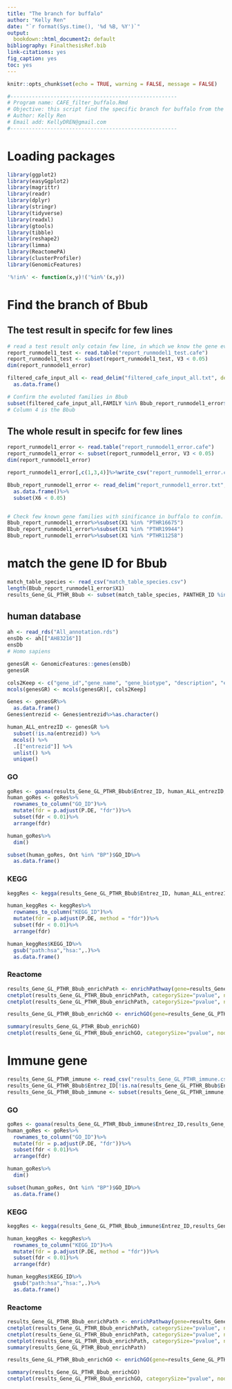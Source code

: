 ```yaml
---
title: "The branch for buffalo"
author: "Kelly Ren"
date: "`r format(Sys.time(), '%d %B, %Y')`"
output:
  bookdown::html_document2: default
bibliography: FinalthesisRef.bib
link-citations: yes
fig_caption: yes
toc: yes
---
```


```r
knitr::opts_chunk$set(echo = TRUE, warning = FALSE, message = FALSE)
```

```r
#------------------------------------------------------
# Program name: CAFE_filter_buffalo.Rmd
# Objective: this script find the specific branch for buffalo from the CAFE output and find the changed genes that specific to the branch. The GO and KEGG enrichment analysis was done base on those changed genes and immune genes respectively.
# Author: Kelly Ren
# Email add: KellyDREN@gmail.com
#------------------------------------------------------
```

# Loading packages

```r
library(ggplot2)
library(easyGgplot2)
library(magrittr)
library(readr)
library(dplyr)
library(stringr)
library(tidyverse)
library(readxl)
library(gtools)
library(tibble)
library(reshape2)
library(limma)
library(ReactomePA)
library(clusterProfiler)
library(GenomicFeatures)

'%!in%' <- function(x,y)!('%in%'(x,y))
```

# Find the branch of Bbub

## The test result in specifc for few lines

```r
# read a test result only cotain few line, in which we know the gene evolution in buffalo for those families.
report_runmodel1_test <- read.table("report_runmodel1_test.cafe")
report_runmodel1_test <- subset(report_runmodel1_test, V3 < 0.05)
dim(report_runmodel1_error)
```

```r
filtered_cafe_input_all <- read_delim("filtered_cafe_input_all.txt", delim = "\t")%>%
  as.data.frame()

# Confirm the evoluted families in Bbub
subset(filtered_cafe_input_all,FAMILY %in% Bbub_report_runmodel1_error$X1)
# Column 4 is the Bbub
```

## The whole result in specifc for few lines
```r
report_runmodel1_error <- read.table("report_runmodel1_error.cafe")
report_runmodel1_error <- subset(report_runmodel1_error, V3 < 0.05)
dim(report_runmodel1_error)
```

```r
report_runmodel1_error[,c(1,3,4)]%>%write_csv("report_runmodel1_error.csv")
```

```r
Bbub_report_runmodel1_error <- read_delim("report_runmodel1_error.txt", col_names = F,delim = " ")%>%
  as.data.frame()%>%
  subset(X6 < 0.05)


# Check few known gene families with sinificance in buffalo to confim.
Bbub_report_runmodel1_error%>%subset(X1 %in% "PTHR16675")
Bbub_report_runmodel1_error%>%subset(X1 %in% "PTHR19944")
Bbub_report_runmodel1_error%>%subset(X1 %in% "PTHR11258")

```

# match the gene ID for Bbub
```r
match_table_species <- read_csv("match_table_species.csv")
length(Bbub_report_runmodel1_error$X1)
results_Gene_GL_PTHR_Bbub <- subset(match_table_species, PANTHER_ID %in% Bbub_report_runmodel1_error$X1)
```

## human database
```r
ah <- read_rds("All_annotation.rds") 
ensDb <- ah[["AH83216"]]
ensDb
# Homo sapiens
```

```r
genesGR <- GenomicFeatures::genes(ensDb)
genesGR
```

```r
cols2Keep <- c("gene_id","gene_name", "gene_biotype", "description", "entrezid")
mcols(genesGR) <- mcols(genesGR)[, cols2Keep]

Genes <- genesGR%>%
  as.data.frame()
Genes$entrezid <- Genes$entrezid%>%as.character()
```


```r
human_ALL_entrezID <- genesGR %>% 
  subset(!is.na(entrezid)) %>%
  mcols() %>%
  .[["entrezid"]] %>%
  unlist() %>%
  unique() 
```

### GO

```r
goRes <- goana(results_Gene_GL_PTHR_Bbub$Entrez_ID, human_ALL_entrezID, species = "Hs")
human_goRes <- goRes%>%
  rownames_to_column("GO_ID")%>%
  mutate(fdr = p.adjust(P.DE, "fdr"))%>%
  subset(fdr < 0.01)%>%
  arrange(fdr)

human_goRes%>%
  dim()

subset(human_goRes, Ont %in% "BP")$GO_ID%>%
  as.data.frame()
```

### KEGG

```r
keggRes <- kegga(results_Gene_GL_PTHR_Bbub$Entrez_ID, human_ALL_entrezID, species = "Hs") # for KEGG pathway

human_keggRes <- keggRes%>% 
  rownames_to_column("KEGG_ID")%>%
  mutate(fdr = p.adjust(P.DE, method = "fdr"))%>%
  subset(fdr < 0.01)%>%
  arrange(fdr)

human_keggRes$KEGG_ID%>%
  gsub("path:hsa","hsa:",.)%>%
  as.data.frame()
```

### Reactome
```r
results_Gene_GL_PTHR_Bbub_enrichPath <- enrichPathway(gene=results_Gene_GL_PTHR_Bbub$Entrez_ID, pAdjustMethod="fdr", qvalueCutoff=0.01, readable=T, minGSSize = 3, maxGSSize = 300)
cnetplot(results_Gene_GL_PTHR_Bbub_enrichPath, categorySize="pvalue", node_label = 'category')
cnetplot(results_Gene_GL_PTHR_Bbub_enrichPath, categorySize="pvalue", node_label = 'gene')

```

```r
results_Gene_GL_PTHR_Bbub_enrichGO <- enrichGO(gene=results_Gene_GL_PTHR_Bbub$Entrez_ID, pAdjustMethod="fdr", qvalueCutoff=0.01, readable=T, minGSSize = 3, maxGSSize = 300, OrgDb='org.Hs.eg.db')

summary(results_Gene_GL_PTHR_Bbub_enrichGO)
cnetplot(results_Gene_GL_PTHR_Bbub_enrichGO, categorySize="pvalue", node_label = 'category')
```


# Immune gene
```r
results_Gene_GL_PTHR_immune <- read_csv("results_Gene_GL_PTHR_immune.csv")
results_Gene_GL_PTHR_Bbub$Entrez_ID[!is.na(results_Gene_GL_PTHR_Bbub$Entrez_ID)]%>%length()
results_Gene_GL_PTHR_Bbub_immune <- subset(results_Gene_GL_PTHR_immune, Entrez_ID %in% results_Gene_GL_PTHR_Bbub$Entrez_ID)
```

### GO

```r
goRes <- goana(results_Gene_GL_PTHR_Bbub_immune$Entrez_ID,results_Gene_GL_PTHR_Bbub$Entrez_ID, species = "Hs")
human_goRes <- goRes%>%
  rownames_to_column("GO_ID")%>%
  mutate(fdr = p.adjust(P.DE, "fdr"))%>%
  subset(fdr < 0.01)%>%
  arrange(fdr)

human_goRes%>%
  dim()

subset(human_goRes, Ont %in% "BP")$GO_ID%>%
  as.data.frame()
```

### KEGG

```r
keggRes <- kegga(results_Gene_GL_PTHR_Bbub_immune$Entrez_ID,results_Gene_GL_PTHR_Bbub$Entrez_ID, species = "Hs") # for KEGG pathway

human_keggRes <- keggRes%>% 
  rownames_to_column("KEGG_ID")%>%
  mutate(fdr = p.adjust(P.DE, method = "fdr"))%>%
  subset(fdr < 0.01)%>%
  arrange(fdr)

human_keggRes$KEGG_ID%>%
  gsub("path:hsa","hsa:",.)%>%
  as.data.frame()
```

### Reactome
```r
results_Gene_GL_PTHR_Bbub_enrichPath <- enrichPathway(gene=results_Gene_GL_PTHR_Bbub_immune$Entrez_ID, pAdjustMethod="fdr", qvalueCutoff=0.01, readable=T, minGSSize = 3, maxGSSize = 300)
cnetplot(results_Gene_GL_PTHR_Bbub_enrichPath, categorySize="pvalue", node_label = 'category', showCategory = 5)
cnetplot(results_Gene_GL_PTHR_Bbub_enrichPath, categorySize="pvalue", node_label = 'none')
cnetplot(results_Gene_GL_PTHR_Bbub_enrichPath, categorySize="pvalue", node_label = 'gene')
summary(results_Gene_GL_PTHR_Bbub_enrichPath)
```

```r
results_Gene_GL_PTHR_Bbub_enrichGO <- enrichGO(gene=results_Gene_GL_PTHR_Bbub_immune$Entrez_ID, pAdjustMethod="fdr", qvalueCutoff=0.01, readable=T, minGSSize = 3, maxGSSize = 300, OrgDb='org.Hs.eg.db')

summary(results_Gene_GL_PTHR_Bbub_enrichGO)
cnetplot(results_Gene_GL_PTHR_Bbub_enrichGO, categorySize="pvalue", node_label = 'category')
```
